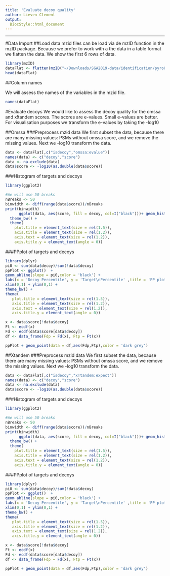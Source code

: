 ```yaml
---
title: 'Evaluate decoy quality'
author: Lieven Clement
output:
  BiocStyle::html_document
---
```

---

#Data Import
##Load data
mzid files can be load via de mzID function in the mzID package.
Because we prefer to work with a the data in a table format we flatten the data.
We show the first 6 rows of data.

```r
library(mzID)
dataFlat <- flatten(mzID("~/Downloads/SGA2019-data/identification/pyroUniprot.mzid"))
head(dataFlat)
```

##Column names

We will assess the names of the variables in the mzid file.

```r
names(dataFlat)
```

#Evaluate decoys
We would like to assess the decoy quality for the omssa and x!tandem scores.
The scores are e-values.
Small e-values are better.
For visualisation purposes we transform the e-values by taking the -log10

##Omssa
###Preprocess mzid data
We first subset the data, because there are many missing values: PSMs without omssa score, and we remove the missing values.
Next we -log10 transform the data.

```r
data <- dataFlat[,c("isdecoy","omssa:evalue")]
names(data) <- c("decoy","score")
data <- na.exclude(data)
data$score <- -log10(as.double(data$score))
```

###Histogram of targets and decoys
```r
library(ggplot2)

#We will use 50 breaks
nBreaks <- 50
binwidth <- diff(range(data$score))/nBreaks
print(binwidth)
      ggplot(data, aes(score, fill = decoy, col=I("black")))+ geom_histogram(alpha = 0.5, binwidth=binwidth, position = 'identity') +  labs(x = 'Score', y = 'Counts' ,title = 'Histogram of targets and decoys') +
  theme_bw() +
  theme(
    plot.title = element_text(size = rel(1.5)),
    axis.title = element_text(size = rel(1.2)),
    axis.text = element_text(size = rel(1.2)),
    axis.title.y = element_text(angle = 0))
```

###PPplot of targets and decoys

```r
library(dplyr)
pi0 <- sum(data$decoy)/sum(!data$decoy)
ppPlot <- ggplot()  +
geom_abline(slope = pi0,color = 'black') +
labs(x = 'Decoy Percentile', y = 'Target\nPercentile' ,title = 'PP plot of target PSMs') +
xlim(0,1) + ylim(0,1) +
theme_bw() +
theme(
   plot.title = element_text(size = rel(1.5)),
   axis.title = element_text(size = rel(1.2)),
   axis.text = element_text(size = rel(1.2)),
   axis.title.y = element_text(angle = 0))

x <- data$score[!data$decoy]
Ft <- ecdf(x)
Fd <- ecdf(data$score[data$decoy])
df <- data_frame(Fdp = Fd(x), Ftp = Ft(x))

ppPlot + geom_point(data = df,aes(Fdp,Ftp),color = 'dark grey')
```


##Xtandem
###Preprocess mzid data
We first subset the data, because there are many missing values: PSMs without omssa score, and we remove the missing values.
Next we -log10 transform the data.

```r
data <- dataFlat[,c("isdecoy","x!tandem:expect")]
names(data) <- c("decoy","score")
data <- na.exclude(data)
data$score <- -log10(as.double(data$score))
```

###Histogram of targets and decoys
```r
library(ggplot2)

#We will use 50 breaks
nBreaks <- 50
binwidth <- diff(range(data$score))/nBreaks
print(binwidth)
      ggplot(data, aes(score, fill = decoy, col=I("black")))+ geom_histogram(alpha = 0.5, binwidth=binwidth, position = 'identity') +  labs(x = 'Score', y = 'Counts' ,title = 'Histogram of targets and decoys') +
  theme_bw() +
  theme(
    plot.title = element_text(size = rel(1.5)),
    axis.title = element_text(size = rel(1.2)),
    axis.text = element_text(size = rel(1.2)),
    axis.title.y = element_text(angle = 0))
```

###PPplot of targets and decoys

```r
library(dplyr)
pi0 <- sum(data$decoy)/sum(!data$decoy)
ppPlot <- ggplot()  +
geom_abline(slope = pi0,color = 'black') +
labs(x = 'Decoy Percentile', y = 'Target\nPercentile' ,title = 'PP plot of target PSMs') +
xlim(0,1) + ylim(0,1) +
theme_bw() +
theme(
   plot.title = element_text(size = rel(1.5)),
   axis.title = element_text(size = rel(1.2)),
   axis.text = element_text(size = rel(1.2)),
   axis.title.y = element_text(angle = 0))

x <- data$score[!data$decoy]
Ft <- ecdf(x)
Fd <- ecdf(data$score[data$decoy])
df <- data_frame(Fdp = Fd(x), Ftp = Ft(x))

ppPlot + geom_point(data = df,aes(Fdp,Ftp),color = 'dark grey')
```
